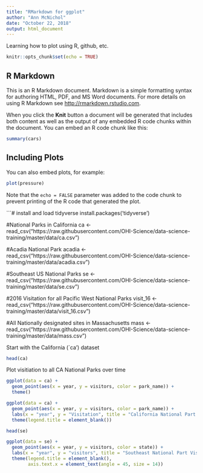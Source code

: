 ```yaml
---
title: "RMarkdown for ggplot"
author: "Ann McNichol"
date: "October 22, 2018"
output: html_document
---
```


Learning how to plot using R, github, etc.

```r
knitr::opts_chunk$set(echo = TRUE)
```

## R Markdown

This is an R Markdown document. Markdown is a simple formatting syntax for authoring HTML, PDF, and MS Word documents. For more details on using R Markdown see <http://rmarkdown.rstudio.com>.

When you click the **Knit** button a document will be generated that includes both content as well as the output of any embedded R code chunks within the document. You can embed an R code chunk like this:

```r
summary(cars)
```

## Including Plots

You can also embed plots, for example:

```r
plot(pressure)
```

Note that the `echo = FALSE` parameter was added to the code chunk to prevent printing of the R code that generated the plot.

```# install and load tidyverse
install.packages(‘tidyverse’)

#National Parks in California
ca <- read_csv("https://raw.githubusercontent.com/OHI-Science/data-science-training/master/data/ca.csv") 

#Acadia National Park
acadia <- read_csv("https://raw.githubusercontent.com/OHI-Science/data-science-training/master/data/acadia.csv")

#Southeast US National Parks
se <- read_csv("https://raw.githubusercontent.com/OHI-Science/data-science-training/master/data/se.csv")

#2016 Visitation for all Pacific West National Parks
visit_16 <- read_csv("https://raw.githubusercontent.com/OHI-Science/data-science-training/master/data/visit_16.csv")

#All Nationally designated sites in Massachusetts
mass <- read_csv("https://raw.githubusercontent.com/OHI-Science/data-science-training/master/data/mass.csv")

Start with the California (`ca') dataset

```r
head(ca)
```

Plot visitiation to all CA National Parks over time

```r
ggplot(data = ca) +
  geom_point(aes(x = year, y = visitors, color = park_name)) +
  theme()
```

```r
ggplot(data = ca) +
  geom_point(aes(x = year, y = visitors, color = park_name)) +
  labs(x = "year", y = "Visitation", title = "California National Part Visitiation") +   theme_bw() +
  theme(legend.title = element_blank())
```
```r
head(se)
```
```r
ggplot(data = se) +
  geom_point(aes(x = year, y = visitors, color = state)) +
  labs(x = "year", y = "visitors", title = "Southeast National Part Visitiation")  +
  theme(legend.title = element_blank(),
        axis.text.x = element_text(angle = 45, size = 14))
```

